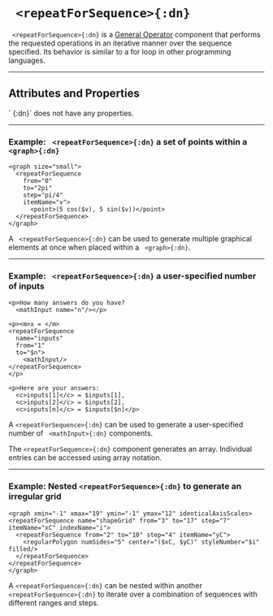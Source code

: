 


# ` <repeatForSequence>{:dn}`

` <repeatForSequence>{:dn}` is a [General Operator](../document_structure/essentialConcepts#component-types)
component that performs the requested operations in an iterative manner over the sequence specified.
Its behavior is similar to a for loop in other programming languages.


---


## Attributes and Properties 
 <AttrDisplay name='repeatForSequence'/> 
` <repeatForSequence>{:dn}` does not have any properties.

---

### Example: ` <repeatForSequence>{:dn}` a set of points within a ` <graph>{:dn}`


```doenet-editor-horiz
<graph size="small">
  <repeatForSequence 
    from="0" 
    to="2pi" 
    step="pi/4" 
    itemName="v">
      <point>(5 cos($v), 5 sin($v))</point>
  </repeatForSequence>
</graph> 
```



A ` <repeatForSequence>{:dn}` can be used to generate multiple graphical elements at 
once when placed within a ` <graph>{:dn}`.



---

### Example: ` <repeatForSequence>{:dn}` a user-specified number of inputs


```doenet-editor-horiz
<p>How many answers do you have? 
  <mathInput name="n"/></p>

<p><m>x = </m>
<repeatForSequence 
  name="inputs" 
  from="1" 
  to="$n">
    <mathInput/>
</repeatForSequence>
</p>

<p>Here are your answers: 
  <c>inputs[1]</c> = $inputs[1], 
  <c>inputs[2]</c> = $inputs[2], 
  <c>inputs[n]</c> = $inputs[$n]</p>
```



A `<repeatForSequence>{:dn}` can be used to generate a user-specified number of ` <mathInput>{:dn}` 
components.

The `<repeatForSequence>{:dn}` component generates an array. Individual entries can be accessed 
using array notation.


---

### Example: Nested `<repeatForSequence>{:dn}` to generate an irregular grid


```doenet-example
<graph xmin="-1" xmax="19" ymin="-1" ymax="12" identicalAxisScales>
<repeatForSequence name="shapeGrid" from="3" to="17" step="7" itemName="xC" indexName="i">
  <repeatForSequence from="2" to="10" step="4" itemName="yC">
    <regularPolygon numSides="5" center="($xC, $yC)" styleNumber="$i" filled/>
  </repeatForSequence>
</repeatForSequence>
</graph>
```


A `<repeatForSequence>{:dn}` can be nested within another `<repeatForSequence>{:dn}` to iterate
over a combination of sequences with different ranges and steps.

